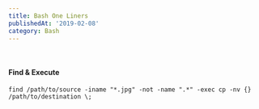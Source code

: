 ```yaml
---
title: Bash One Liners
publishedAt: '2019-02-08'
category: Bash
---
```


<br />

<CopyToClipboard />

#### Find & Execute

```find /path/to/source -iname "*.jpg" -not -name ".*" -exec cp -nv {} /path/to/destination \;```
